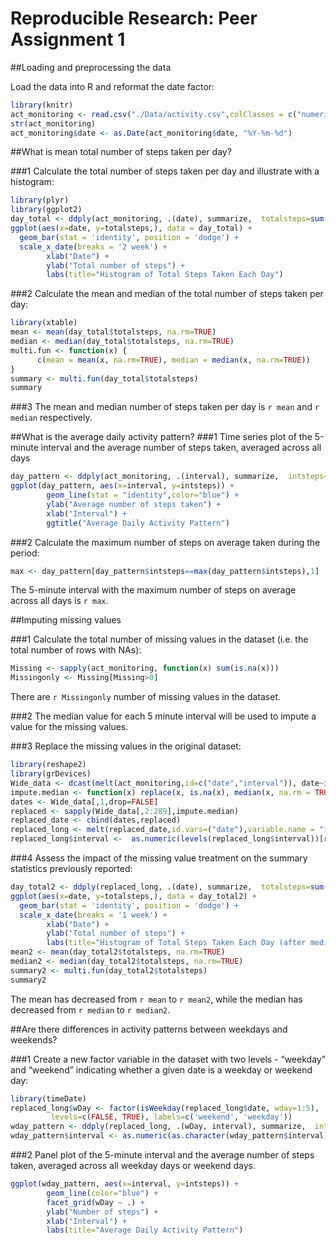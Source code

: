 Reproducible Research: Peer Assignment 1
==================================================

##Loading and preprocessing the data

Load the data into R and reformat the date factor:
```r
library(knitr)
act_monitoring <- read.csv("./Data/activity.csv",colClasses = c("numeric", "character", "numeric"))
str(act_monitoring)
act_monitoring$date <- as.Date(act_monitoring$date, "%Y-%m-%d")
```

##What is mean total number of steps taken per day?

###1
Calculate the total number of steps taken per day and illustrate with a histogram:
```r
library(plyr)
library(ggplot2)
day_total <- ddply(act_monitoring, .(date), summarize,  totalsteps=sum(steps))
ggplot(aes(x=date, y=totalsteps,), data = day_total) +
  geom_bar(stat = 'identity', position = 'dodge') +
  scale_x_date(breaks = '2 week') +
        xlab("Date") +
        ylab("Total number of steps") +
        labs(title="Histogram of Total Steps Taken Each Day")
```        
          
###2
Calculate the mean and median of the total number of steps taken per day:
```r
library(xtable)
mean <- mean(day_total$totalsteps, na.rm=TRUE)
median <- median(day_total$totalsteps, na.rm=TRUE)
multi.fun <- function(x) {
      c(mean = mean(x, na.rm=TRUE), median = median(x, na.rm=TRUE))
}
summary <- multi.fun(day_total$totalsteps)
summary
```
###3
The mean and median number of steps taken per day is `r mean` and `r median` respectively.


##What is the average daily activity pattern?
###1
Time series plot of the 5-minute interval and the average number of steps taken, averaged across all days

```r
day_pattern <- ddply(act_monitoring, .(interval), summarize,  intsteps=sum(steps, na.rm=TRUE))
ggplot(day_pattern, aes(x=interval, y=intsteps)) +
        geom_line(stat = "identity",color="blue") + 
        ylab("Average number of steps taken") + 
        xlab("Interval") +
        ggtitle("Average Daily Activity Pattern")
```

###2
Calculate the maximum number of steps on average taken during the period:
```r
max <- day_pattern[day_pattern$intsteps==max(day_pattern$intsteps),1]
```
The 5-minute interval with the maximum number of steps on average across all days is `r max`.

##Imputing missing values

###1
Calculate the total number of missing values in the dataset (i.e. the total number of rows with NAs):

```r
Missing <- sapply(act_monitoring, function(x) sum(is.na(x)))
Missingonly <- Missing[Missing>0]
```
There are `r Missingonly` number of missing values in the dataset.

###2
The median value for each 5 minute interval will be used to impute a value for the missing values.

###3
Replace the missing values in the original dataset:
```r
library(reshape2)
library(grDevices)
Wide_data <- dcast(melt(act_monitoring,id=c("date","interval")), date~interval)
impute.median <- function(x) replace(x, is.na(x), median(x, na.rm = TRUE))
dates <- Wide_data[,1,drop=FALSE]
replaced <- sapply(Wide_data[,2:289],impute.median)
replaced_date <- cbind(dates,replaced)
replaced_long <- melt(replaced_date,id.vars=("date"),variable.name = "interval",value.name = "steps")
replaced_long$interval <-  as.numeric(levels(replaced_long$interval))[replaced_long$interval]

```

###4
Assess the impact of the missing value treatment on the summary statistics previously reported:
```r
day_total2 <- ddply(replaced_long, .(date), summarize,  totalsteps=sum(steps))
ggplot(aes(x=date, y=totalsteps,), data = day_total2) +
  geom_bar(stat = 'identity', position = 'dodge') +
  scale_x_date(breaks = '1 week') +
        xlab("Date") +
        ylab("Total number of steps") +
        labs(title="Histogram of Total Steps Taken Each Day (after median replacement")
mean2 <- mean(day_total2$totalsteps, na.rm=TRUE)
median2 <- median(day_total2$totalsteps, na.rm=TRUE)
summary2 <- multi.fun(day_total2$totalsteps)
summary2
```
The mean has decreased from `r mean` to `r mean2`, while the median has decreased from `r median` to `r median2`.
 

##Are there differences in activity patterns between weekdays and weekends?

###1
Create a new factor variable in the dataset with two levels - "weekday" and "weekend" indicating whether a given date is a weekday or weekend day:
```r
library(timeDate)
replaced_long$wDay <- factor(isWeekday(replaced_long$date, wday=1:5), 
         levels=c(FALSE, TRUE), labels=c('weekend', 'weekday'))
wday_pattern <- ddply(replaced_long, .(wDay, interval), summarize,  intsteps=sum(steps, na.rm=TRUE))
wday_pattern$interval <- as.numeric(as.character(wday_pattern$interval))
```

###2
Panel plot of the 5-minute interval and the average number of steps taken, averaged across all weekday days or weekend days.
```r
ggplot(wday_pattern, aes(x=interval, y=intsteps)) +
        geom_line(color="blue") +
        facet_grid(wDay ~ .) +
        ylab("Number of steps") + 
        xlab("Interval") +
        labs(title="Average Daily Activity Pattern")
```


        
   
